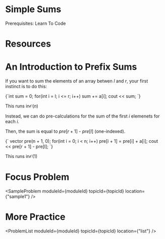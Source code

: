 


<Sidebar moduleId={moduleId} /> 

# Simple Sums

Prerequisites: Learn To Code

# Resources

<ResourceList moduleId={moduleId} topicId={topicId}/>

# An Introduction to Prefix Sums

If you want to sum the elements of an array betwen $l$ and $r$, your first instinct is to do this: 

<div style={{ transform: 'translateX(150px)' }}>
  <SyntaxHighlighter language="cpp" style={okaidia}>
{`int sum = 0; 
for(int i = l; i <= r; i++) sum += a[i]; 
cout << sum; 
`}
  </SyntaxHighlighter>
</div>

This runs in$\mathcal{O}(n)$

Instead, we can do pre-calculations for the sum of the first $i$ elemenets for each $i$. 

Then, the sum is equal to $pre[r + 1]$ - $pre[l]$ (one-indexed). 

<div style={{ transform: 'translateX(150px)' }}>
  <SyntaxHighlighter language="cpp" style={okaidia}>
{`
vector<int> pre(n + 1, 0); 
for(int i = 0; i < n; i++) pre[i + 1] = pre[i] + a[i]; 
cout << pre[r + 1] - pre[l]; 
`}
  </SyntaxHighlighter>
</div>

This runs in$\mathcal{O}(1)$

# Focus Problem

<SampleProblem  moduleId={moduleId} topicId={topicId} location={"sample1"} /> 

# More Practice 

<ProblemList  moduleId={moduleId} topicId={topicId} location={"list"} /> 

<TopicProgress moduleId={moduleId} topicId={topicId} />



